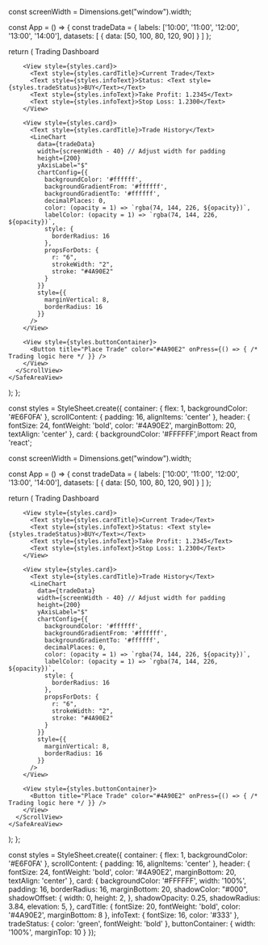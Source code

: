 
const screenWidth = Dimensions.get("window").width;

const App = () => {
  const tradeData = {
    labels: ['10:00', '11:00', '12:00', '13:00', '14:00'],
    datasets: [
      {
        data: [50, 100, 80, 120, 90]
      }
    ]
  };

  return (
    <SafeAreaView style={styles.container}>
      <ScrollView contentContainerStyle={styles.scrollContent}>
        <Text style={styles.header}>Trading Dashboard</Text>
        
        <View style={styles.card}>
          <Text style={styles.cardTitle}>Current Trade</Text>
          <Text style={styles.infoText}>Status: <Text style={styles.tradeStatus}>BUY</Text></Text>
          <Text style={styles.infoText}>Take Profit: 1.2345</Text>
          <Text style={styles.infoText}>Stop Loss: 1.2300</Text>
        </View>
        
        <View style={styles.card}>
          <Text style={styles.cardTitle}>Trade History</Text>
          <LineChart
            data={tradeData}
            width={screenWidth - 40} // Adjust width for padding
            height={200}
            yAxisLabel="$"
            chartConfig={{
              backgroundColor: '#ffffff',
              backgroundGradientFrom: '#ffffff',
              backgroundGradientTo: '#ffffff',
              decimalPlaces: 0,
              color: (opacity = 1) => `rgba(74, 144, 226, ${opacity})`,
              labelColor: (opacity = 1) => `rgba(74, 144, 226, ${opacity})`,
              style: {
                borderRadius: 16
              },
              propsForDots: {
                r: "6",
                strokeWidth: "2",
                stroke: "#4A90E2"
              }
            }}
            style={{
              marginVertical: 8,
              borderRadius: 16
            }}
          />
        </View>
        
        <View style={styles.buttonContainer}>
          <Button title="Place Trade" color="#4A90E2" onPress={() => { /* Trading logic here */ }} />
        </View>
      </ScrollView>
    </SafeAreaView>
  );
};

const styles = StyleSheet.create({
  container: {
    flex: 1,
    backgroundColor: '#E6F0FA'
  },
  scrollContent: {
    padding: 16,
    alignItems: 'center'
  },
  header: {
    fontSize: 24,
    fontWeight: 'bold',
    color: '#4A90E2',
    marginBottom: 20,
    textAlign: 'center'
  },
  card: {
    backgroundColor: '#FFFFFF',import React from 'react';

const screenWidth = Dimensions.get("window").width;

const App = () => {
  const tradeData = {
    labels: ['10:00', '11:00', '12:00', '13:00', '14:00'],
    datasets: [
      {
        data: [50, 100, 80, 120, 90]
      }
    ]
  };

  return (
    <SafeAreaView style={styles.container}>
      <ScrollView contentContainerStyle={styles.scrollContent}>
        <Text style={styles.header}>Trading Dashboard</Text>
        
        <View style={styles.card}>
          <Text style={styles.cardTitle}>Current Trade</Text>
          <Text style={styles.infoText}>Status: <Text style={styles.tradeStatus}>BUY</Text></Text>
          <Text style={styles.infoText}>Take Profit: 1.2345</Text>
          <Text style={styles.infoText}>Stop Loss: 1.2300</Text>
        </View>
        
        <View style={styles.card}>
          <Text style={styles.cardTitle}>Trade History</Text>
          <LineChart
            data={tradeData}
            width={screenWidth - 40} // Adjust width for padding
            height={200}
            yAxisLabel="$"
            chartConfig={{
              backgroundColor: '#ffffff',
              backgroundGradientFrom: '#ffffff',
              backgroundGradientTo: '#ffffff',
              decimalPlaces: 0,
              color: (opacity = 1) => `rgba(74, 144, 226, ${opacity})`,
              labelColor: (opacity = 1) => `rgba(74, 144, 226, ${opacity})`,
              style: {
                borderRadius: 16
              },
              propsForDots: {
                r: "6",
                strokeWidth: "2",
                stroke: "#4A90E2"
              }
            }}
            style={{
              marginVertical: 8,
              borderRadius: 16
            }}
          />
        </View>
        
        <View style={styles.buttonContainer}>
          <Button title="Place Trade" color="#4A90E2" onPress={() => { /* Trading logic here */ }} />
        </View>
      </ScrollView>
    </SafeAreaView>
  );
};

const styles = StyleSheet.create({
  container: {
    flex: 1,
    backgroundColor: '#E6F0FA'
  },
  scrollContent: {
    padding: 16,
    alignItems: 'center'
  },
  header: {
    fontSize: 24,
    fontWeight: 'bold',
    color: '#4A90E2',
    marginBottom: 20,
    textAlign: 'center'
  },
  card: {
    backgroundColor: '#FFFFFF',
    width: '100%',
    padding: 16,
    borderRadius: 16,
    marginBottom: 20,
    shadowColor: "#000",
    shadowOffset: {
     width: 0,
     height: 2,
    },
    shadowOpacity: 0.25,
    shadowRadius: 3.84,
    elevation: 5,
  },
  cardTitle: {
    fontSize: 20,
    fontWeight: 'bold',
    color: '#4A90E2',
 marginBottom: 8
  },
  infoText: {
    fontSize: 16,
    color: '#333'
  },
  tradeStatus: {
    color: 'green',
    fontWeight: 'bold'
  },
  buttonContainer: {
    width: '100%',
    marginTop: 10
  }
});

